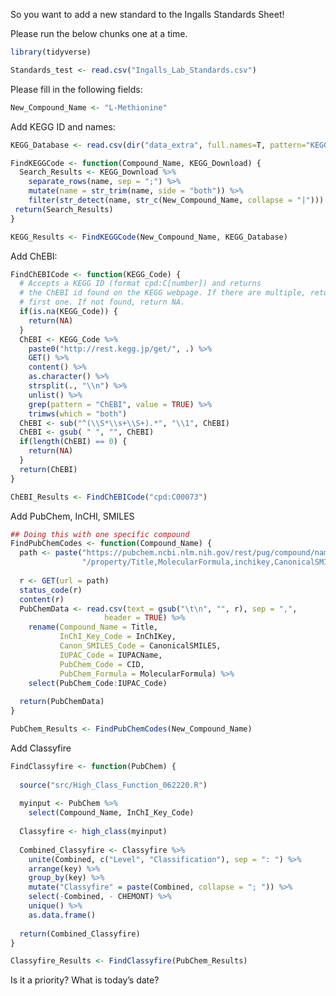 So you want to add a new standard to the Ingalls Standards Sheet!

Please run the below chunks one at a time.


```r
library(tidyverse)

Standards_test <- read.csv("Ingalls_Lab_Standards.csv")
```

Please fill in the following fields:

```r
New_Compound_Name <- "L-Methionine"
```

Add KEGG ID and names:
```r
KEGG_Database <- read.csv(dir("data_extra", full.names=T, pattern="KEGG_Download"))

FindKEGGCode <- function(Compound_Name, KEGG_Download) {
  Search_Results <- KEGG_Download %>%
    separate_rows(name, sep = ";") %>%
    mutate(name = str_trim(name, side = "both")) %>%
    filter(str_detect(name, str_c(New_Compound_Name, collapse = "|"))) 
 return(Search_Results) 
}

KEGG_Results <- FindKEGGCode(New_Compound_Name, KEGG_Database)
```

Add ChEBI:
```r

FindChEBICode <- function(KEGG_Code) {
  # Accepts a KEGG ID (format cpd:C[number]) and returns
  # the ChEBI id found on the KEGG webpage. If there are multiple, return the
  # first one. If not found, return NA.
  if(is.na(KEGG_Code)) {
    return(NA)
  }
  ChEBI <- KEGG_Code %>%
    paste0("http://rest.kegg.jp/get/", .) %>%
    GET() %>%
    content() %>%
    as.character() %>%
    strsplit(., "\\n") %>%
    unlist() %>%
    grep(pattern = "ChEBI", value = TRUE) %>%
    trimws(which = "both")
  ChEBI <- sub("^(\\S*\\s+\\S+).*", "\\1", ChEBI)
  ChEBI <- gsub( " ", "", ChEBI)
  if(length(ChEBI) == 0) {
    return(NA)
  }
  return(ChEBI)
}

ChEBI_Results <- FindChEBICode("cpd:C00073")

```

Add PubChem, InCHI, SMILES
```r

## Doing this with one specific compound
FindPubChemCodes <- function(Compound_Name) {
  path <- paste("https://pubchem.ncbi.nlm.nih.gov/rest/pug/compound/name/", New_Compound_Name,
                "/property/Title,MolecularFormula,inchikey,CanonicalSMILES,IUPACName/CSV", sep = "")
  
  r <- GET(url = path)
  status_code(r)
  content(r)
  PubChemData <- read.csv(text = gsub("\t\n", "", r), sep = ",",
                     header = TRUE) %>%
    rename(Compound_Name = Title,
           InChI_Key_Code = InChIKey,
           Canon_SMILES_Code = CanonicalSMILES,
           IUPAC_Code = IUPACName,
           PubChem_Code = CID,
           PubChem_Formula = MolecularFormula) %>%
    select(PubChem_Code:IUPAC_Code) 
  
  return(PubChemData)
}

PubChem_Results <- FindPubChemCodes(New_Compound_Name)

```

Add Classyfire
```r

FindClassyfire <- function(PubChem) {
  
  source("src/High_Class_Function_062220.R")
  
  myinput <- PubChem %>%
    select(Compound_Name, InChI_Key_Code)
  
  Classyfire <- high_class(myinput)
  
  Combined_Classyfire <- Classyfire %>%
    unite(Combined, c("Level", "Classification"), sep = ": ") %>%
    arrange(key) %>%
    group_by(key) %>%
    mutate("Classyfire" = paste(Combined, collapse = "; ")) %>%
    select(-Combined, - CHEMONT) %>%
    unique() %>%
    as.data.frame()
  
  return(Combined_Classyfire)
}

Classyfire_Results <- FindClassyfire(PubChem_Results)
```

Is it a priority?
What is today's date?

